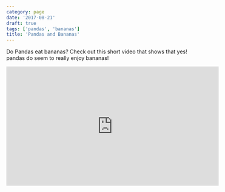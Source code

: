 ```yaml
---
category: page
date: '2017-08-21'
draft: true
tags: ['pandas', 'bananas']
title: 'Pandas and Bananas'
---
```


Do Pandas eat bananas? Check out this short video that shows that yes! pandas do seem to really enjoy bananas!

<iframe
  width="560"
  height="315"
  src="https://www.youtube.com/embed/4SZl1r2O_bY"
  frameborder="0"
  allowfullscreen
></iframe>
